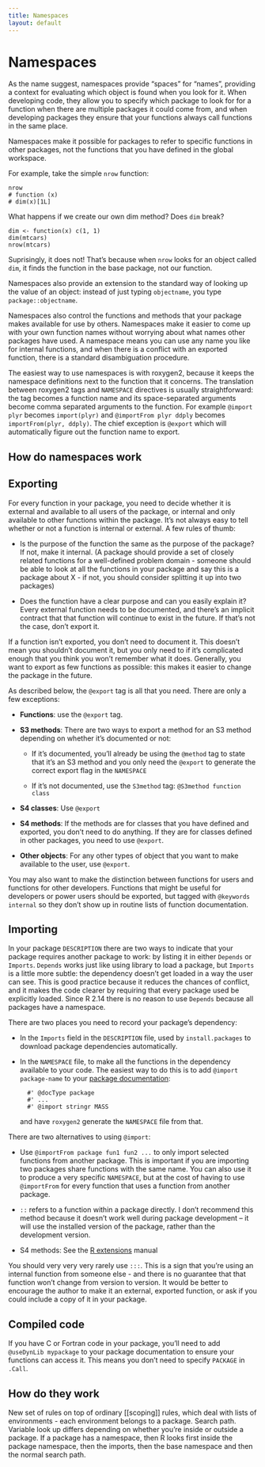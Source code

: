 ```yaml
---
title: Namespaces
layout: default
---
```


# Namespaces

As the name suggest, namespaces provide "spaces" for "names", providing a context for evaluating which object is found when you look for it.  When developing code, they allow you to specify which package to look for for a function when there are multiple packages it could come from, and when developing packages they ensure that your functions always call functions in the same place.

Namespaces make it possible for packages to refer to specific functions in other packages, not the functions that you have defined in the global workspace.

For example, take the simple `nrow` function:

    nrow
    # function (x) 
    # dim(x)[1L]

What happens if we create our own dim method? Does `dim` break?

    dim <- function(x) c(1, 1)
    dim(mtcars)
    nrow(mtcars)

Suprisingly, it does not! That's because when `nrow` looks for an object called `dim`, it finds the function in the base package, not our function.

Namespaces also provide an extension to the standard way of looking up the value of an object: instead of just typing `objectname`, you type `package::objectname`.  

Namespaces also control the functions and methods that your package makes available for use by others. Namespaces make it easier to come up with your own function names without worrying about what names other packages have used. A namespace means you can use any name you like for internal functions, and when there is a conflict with an exported function, there is a standard disambiguation procedure.

The easiest way to use namespaces is with roxygen2, because it keeps the namespace definitions next to the function that it concerns. The translation between roxygen2 tags and `NAMESPACE` directives is usually straightforward: the tag becomes a function name and its space-separated arguments become comma separated arguments to the function.  For example `@import plyr` becomes `import(plyr)` and `@importFrom plyr ddply` becomes `importFrom(plyr, ddply)`.  The chief exception is `@export` which will automatically figure out the function name to export. 

## How do namespaces work

## Exporting 

For every function in your package, you need to decide whether it is external and available to all users of the package, or internal and only available to other functions within the package. It's not always easy to tell whether or not a function is internal or external. A few rules of thumb:

* Is the purpose of the function the same as the purpose of the package? If
  not, make it internal. (A package should provide a set of closely related
  functions for a well-defined problem domain - someone should be able to look
  at all the functions in your package and say this is a package about X - if
  not, you should consider splitting it up into two packages)

* Does the function have a clear purpose and can you easily explain it? Every
  external function needs to be documented, and there's an implicit contract
  that that function will continue to exist in the future. If that's not the
  case, don't export it.

If a function isn't exported, you don't need to document it. This doesn't mean you shouldn't document it, but you only need to if it's complicated enough that you think you won't remember what it does. Generally, you want to export as few functions as possible: this makes it easier to change the package in the future.  

As described below, the `@export` tag is all that you need.  There are only a few exceptions:

* __Functions__: use the `@export` tag.

* __S3 methods__: There are two ways to export a method for an S3 method depending on whether it's documented or not:

    * If it's documented, you'll already be using the `@method` tag to state that it's an S3 method and you only need the `@export` to generate the correct export flag in the `NAMESPACE`

    * If it's not documented, use the `S3method` tag: `@S3method function class`

* __S4 classes__: Use `@export`

* __S4 methods__: If the methods are for classes that you have defined and exported, you don't need to do anything. If they are for classes defined in other packages, you need to use `@export`.

* __Other objects__: For any other types of object that you want to make available to the user, use `@export`.

You may also want to make the distinction between functions for users and functions for other developers.  Functions that might be useful for developers or power users should be exported, but tagged with `@keywords internal` so they don't show up in routine lists of function documentation.

## Importing 

In your package `DESCRIPTION` there are two ways to indicate that your package requires another package to work: by listing it in either `Depends` or `Imports`. `Depends` works just like using library to load a package, but `Imports` is a little more subtle: the dependency doesn't get loaded in a way the user can see. This is good practice because it reduces the chances of conflict, and it makes the code clearer by requiring that every package used be explicitly loaded.  Since R 2.14 there is no reason to use `Depends` because all packages have a namespace.

There are two places you need to record your package's dependency:

* In the `Imports` field in the `DESCRIPTION` file, used by
 `install.packages` to download package dependencies automatically.

* In the `NAMESPACE` file, to make all the functions in the dependency
  available to your code. The easiest way to do this is to add `@import
  package-name` to your [package documentation](Documenting-packages.html):

        #' @docType package
        #' ...
        #' @import stringr MASS

  and have `roxygen2` generate the `NAMESPACE` file from that.

There are two alternatives to using `@import`:

* Use `@importFrom package fun1 fun2 ...` to only import selected functions
  from another package. This is important if you are importing two packages
  share functions with the same name. You can also use it to produce a very
  specific `NAMESPACE`, but at the cost of having to use `@importFrom` for
  every function that uses a function from another package.

* `::` refers to a function within a package directly. I don't recommend this
  method because it doesn't work well during package development -- it will
  use the installed version of the package, rather than the development
  version.



* S4 methods: See the [R extensions][S4] manual

You should very very very rarely use `:::`. This is a sign that you're using an internal function from someone else - and there is no guarantee that that function won't change from version to version. It would be better to encourage the author to make it an external, exported function, or ask if you could include a copy of it in your package.

## Compiled code

If you have C or Fortran code in your package, you'll need to add `@useDynLib mypackage` to your package documentation to ensure your functions can access it. This means you don't need to specify `PACKAGE` in `.Call`.

## How do they work

New set of rules on top of ordinary [[scoping]] rules, which deal with lists of environments - each environment belongs to a package. Search path. Variable look up differs depending on whether you're inside or outside a package. If a package has a namespace, then R looks first inside the package namespace, then the imports, then the base namespace and then the normal search path.


[S4]: http://cran.r-project.org/doc/manuals/R-exts.html#Name-spaces-with-S4-classes-and-methods
